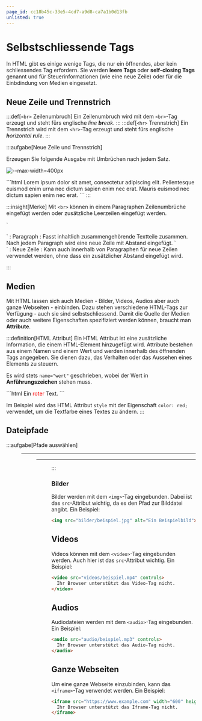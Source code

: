 ```yaml
---
page_id: cc18b45c-33e5-4cd7-a9d8-ca7a1b0d13fb
unlisted: true
---
```


# Selbstschliessende Tags

In HTML gibt es einige wenige Tags, die nur ein öffnendes, aber kein schliessendes Tag erfordern. Sie werden **leere Tags** oder **self-closing Tags** genannt und für Steuerinformationen (wie eine neue Zeile) oder für die Einbdindung von Medien eingesetzt.

## Neue Zeile und Trennstrich

:::def[`<br>` Zeilenumbruch]
Ein Zeilenumbruch wird mit dem `<br>`-Tag erzeugt und steht fürs englische *line **br**eak*.
:::
:::def[`<hr>` Trennstrich]
Ein Trennstrich wird mit dem `<hr>`-Tag erzeugt und steht fürs englische ***h**orizontal **r**ule*.
:::

:::aufgabe[Neue Zeile und Trennstrich]
<Answer type="state" id="f9308b81-4126-49eb-969a-92b762fcbf49" />

Erzeugen Sie folgende Ausgabe mit Umbrüchen nach jedem Satz.

![--max-width=400px](./images/br-hr-tags.jpg)

<HtmlEditor id="742734e7-5130-4ea0-83f3-90e80d5c899e">
```html
Lorem ipsum dolor sit amet, consectetur adipiscing elit.
Pellentesque euismod enim urna nec dictum sapien enim nec erat.
Mauris euismod nec dictum sapien enim nec erat.
```
</HtmlEditor>
:::

:::insight[Merke]
Mit `<br>` können in einem Paragraphen Zeilenumbrüche eingefügt werden oder zusätzliche Leerzeilen eingefügt werden.

<div className="compactDeflist">
`<p>`
: Paragraph
: Fasst inhaltlich zusammengehörende Textteile zusammen. Nach jedem Paragraph wird eine neue Zeile mit Abstand eingefügt.
`<br>`
: Neue Zeile
: Kann auch innerhalb von Paragraphen für neue Zeilen verwendet werden, ohne dass ein zusätzlicher Abstand eingefügt wird.
</div>
:::

## Medien

Mit HTML lassen sich auch Medien - Bilder, Videos, Audios aber auch ganze Webseiten - einbinden. Dazu stehen verschiedene HTML-Tags zur Verfügung - auch sie sind selbstschliessend. Damit die Quelle der Medien oder auch weitere Eigenschaften spezifiziert werden können, braucht man __Attribute__.

:::definition[HTML Attribut]
Ein HTML Attribut ist eine zusätzliche Information, die einem HTML-Element hinzugefügt wird. Attribute bestehen aus einem Namen und einem Wert und werden innerhalb des öffnenden Tags angegeben. Sie dienen dazu, das Verhalten oder das Aussehen eines Elements zu steuern.

Es wird stets `name="wert"` geschrieben, wobei der Wert in **Anführungszeichen** stehen muss.

<HtmlEditor hideWarning>
```html
Ein <span style="color:red;">roter</span> Text.
```
</HtmlEditor>

Im Beispiel wird das HTML Attribut `style` mit der Eigenschaft `color: red;` verwendet, um die Textfarbe eines Textes zu ändern.
:::

## Dateipfade

:::aufgabe[Pfade auswählen]
<Answer type="state" id="1e1f49ec-6ccf-4c27-8f3b-15cd60798cf9" />

<Dir 
  open
  noSelect 
  dir={{
    name: 'webseite',
    children: [
      'index.html 🟢',
      { 
        name: 'images',
        children: [
          'blume.png',
          'sonne.jpg 👈'
        ]
      }
    ]
  }}
/>
<Answer type="string" id="cd6cf6ce-51d7-4c50-9e3a-ebba155eb69e" label="Start bei 🟢" solution="./images/sonne.jpg" sanitizer={trim} />

---

<Dir 
  open
  noSelect 
  dir={{
    name: 'webseite',
    children: [
      'index.html 🟢',
      {
        name: 'pages',
        children: [
          'about.html 🟠',
          'cv.html',
          {
            name: 'images',
            children: [
              'me.png 👈',
            ]
          }
        ]
      }
    ]
  }}
/>
<Answer type="string" id="461aecf6-7a9b-4c48-b7d5-e188a6cb9d74" label="Start bei 🟢" solution="./pages/images/me.png" sanitizer={trim} />
<Answer type="string" id="1639b223-96f3-4063-a31f-46ca7692ff35" label="Start bei 🟠" solution="./images/me.png" sanitizer={trim} />

---
<Dir 
  open
  noSelect 
  dir={{
    name: 'webseite',
    children: [
      'index.html',      
      { 
        name: 'images',
        children: [
          'blume.png 👈',
          'sonne.jpg'
        ]
      },
      {
        name: 'pages',
        children: [
          'about.html',
          'cv.html 🟢'
        ]
      }
    ]
  }}
/>
<Answer type="string" id="02024975-4189-4c0f-af88-8ac19ef2924b" label="Start bei 🟢" solution="../images/blume.png" sanitizer={trim} />

:::

### Bilder


Bilder werden mit dem `<img>`-Tag eingebunden. Dabei ist das `src`-Attribut wichtig, da es den Pfad zur Bilddatei angibt. Ein Beispiel:

```html
<img src="bilder/beispiel.jpg" alt="Ein Beispielbild">
```

## Videos

Videos können mit dem `<video>`-Tag eingebunden werden. Auch hier ist das `src`-Attribut wichtig. Ein Beispiel:

```html
<video src="videos/beispiel.mp4" controls>
  Ihr Browser unterstützt das Video-Tag nicht.
</video>
```

## Audios

Audiodateien werden mit dem `<audio>`-Tag eingebunden. Ein Beispiel:

```html
<audio src="audio/beispiel.mp3" controls>
  Ihr Browser unterstützt das Audio-Tag nicht.
</audio>
```

## Ganze Webseiten

Um eine ganze Webseite einzubinden, kann das `<iframe>`-Tag verwendet werden. Ein Beispiel:

```html
<iframe src="https://www.example.com" width="600" height="400">
  Ihr Browser unterstützt das Iframe-Tag nicht.
</iframe>
```